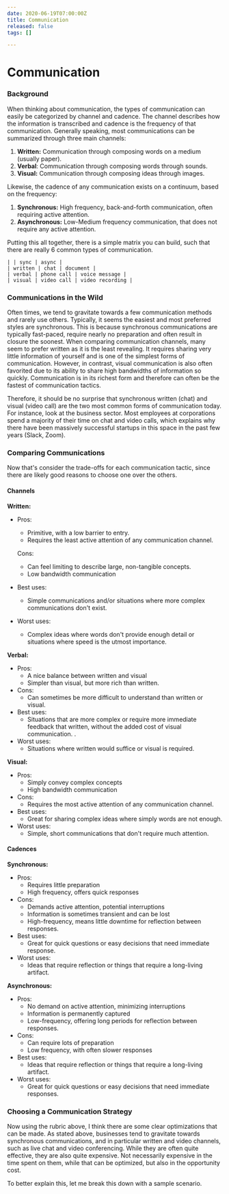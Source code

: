 ```yaml
---
date: 2020-06-19T07:00:00Z
title: Communication
released: false
tags: []

---
```

# Communication

### Background

When thinking about communication, the types of communication can easily be categorized by channel and cadence. The channel describes how the information is transcribed and cadence is the frequency of that communication. Generally speaking, most communications can be summarized through three main channels:

1. **Written:** Communication through composing words on a medium (usually paper).
2. **Verbal**: Communication through composing words through sounds.
3. **Visual:** Communication through composing ideas through images.

Likewise, the cadence of any communication exists on a continuum, based on the frequency:

1. **Synchronous:** High frequency, back-and-forth communication, often requiring active attention.
2. **Asynchronous:** Low-Medium frequency communication, that does not require any active attention.

Putting this all together, there is a simple matrix you can build, such that there are really 6 common types of communication.

    | | sync | async |
    | written | chat | document |
    | verbal | phone call | voice message |
    | visual | video call | video recording |

### Communications in the Wild

Often times, we tend to gravitate towards a few communication methods and rarely use others. Typically, it seems the easiest and most preferred styles are synchronous. This is because synchronous communications are typically fast-paced, require nearly no preparation and often result in closure the soonest. When comparing communication channels, many seem to prefer written as it is the least revealing. It requires sharing very little information of yourself and is one of the simplest forms of communication. However, in contrast, visual communication is also often favorited due to its ability to share high bandwidths of information so quickly. Communication is in its richest form and therefore can often be the fastest of communication tactics. 

Therefore, it should be no surprise that synchronous written (chat) and visual (video call) are the two most common forms of communication today. For instance, look at the business sector. Most employees at corporations spend a majority of their time on chat and video calls, which explains why there have been massively successful startups in this space in the past few years (Slack, Zoom). 

### Comparing Communications

Now that's consider the trade-offs for each communication tactic, since there are likely good reasons to choose one over the others. 

#### Channels

**Written:**

* Pros:
  * Primitive, with a low barrier to entry.
  * Requires the least active attention of any communication channel.

  Cons:
  * Can feel limiting to describe large, non-tangible concepts.
  * Low bandwidth communication
* Best uses:
  * Simple communications and/or situations where more complex communications don't exist.
* Worst uses:
  * Complex ideas where words don't provide enough detail or situations where speed is the utmost importance.

**Verbal:**

* Pros:
  * A nice balance between written and visual
  * Simpler than visual, but more rich than written.
* Cons:
  * Can sometimes be more difficult to understand than written or visual.
* Best uses:
  * Situations that are more complex or require more immediate feedback that written, without the added cost of visual communication.   .
* Worst uses:
  * Situations where written would suffice or visual is required.

**Visual:**

* Pros:
  * Simply convey complex concepts
  * High bandwidth communication
* Cons:
  * Requires the most active attention of any communication channel.
* Best uses:
  * Great for sharing complex ideas where simply words are not enough.
* Worst uses:
  * Simple, short communications that don't require much attention.

#### Cadences

**Synchronous:** 

* Pros:
  * Requires little preparation
  * High frequency, offers quick responses
* Cons:
  * Demands active attention, potential interruptions
  * Information is sometimes transient and can be lost
  * High-frequency, means little downtime for reflection between responses.
* Best uses:
  * Great for quick questions or easy decisions that need immediate response.
* Worst uses:
  * Ideas that require reflection or things that require a long-living artifact.

**Asynchronous:**

* Pros:
  * No demand on active attention, minimizing interruptions
  * Information is permanently captured
  * Low-frequency, offering long periods for reflection between responses.
* Cons:
  * Can require lots of preparation
  * Low frequency, with often slower responses
* Best uses:
  * Ideas that require reflection or things that require a long-living artifact.
* Worst uses:
  * Great for quick questions or easy decisions that need immediate responses.

### Choosing a Communication Strategy

Now using the rubric above, I think there are some clear optimizations that can be made. As stated above, businesses tend to gravitate towards synchronous communications, and in particular written and video channels, such as live chat and video conferencing. While they are often quite effective, they are also quite expensive. Not necessarily expensive in the time spent on them, while that can be optimized, but also in the opportunity cost.

To better explain this, let me break this down with a sample scenario. 